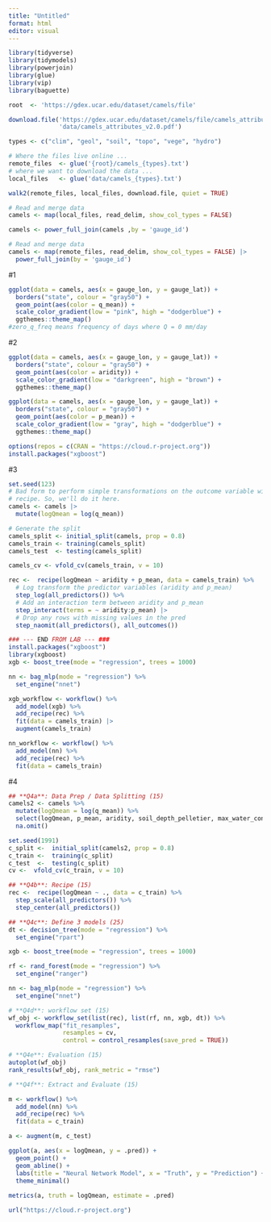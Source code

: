 ```yaml
---
title: "Untitled"
format: html
editor: visual
---
```

```r
library(tidyverse)
library(tidymodels)
library(powerjoin)
library(glue)
library(vip)
library(baguette)
```

```r
root  <- 'https://gdex.ucar.edu/dataset/camels/file'

download.file('https://gdex.ucar.edu/dataset/camels/file/camels_attributes_v2.0.pdf', 
              'data/camels_attributes_v2.0.pdf')

types <- c("clim", "geol", "soil", "topo", "vege", "hydro")

# Where the files live online ...
remote_files  <- glue('{root}/camels_{types}.txt')
# where we want to download the data ...
local_files   <- glue('data/camels_{types}.txt')

walk2(remote_files, local_files, download.file, quiet = TRUE)

# Read and merge data
camels <- map(local_files, read_delim, show_col_types = FALSE) 

camels <- power_full_join(camels ,by = 'gauge_id')

# Read and merge data
camels <- map(remote_files, read_delim, show_col_types = FALSE) |> 
  power_full_join(by = 'gauge_id')
```
#1
```r
ggplot(data = camels, aes(x = gauge_lon, y = gauge_lat)) +
  borders("state", colour = "gray50") +
  geom_point(aes(color = q_mean)) +
  scale_color_gradient(low = "pink", high = "dodgerblue") +
  ggthemes::theme_map()
#zero_q_freq means frequency of days where Q = 0 mm/day
```

#2
```r
ggplot(data = camels, aes(x = gauge_lon, y = gauge_lat)) +
  borders("state", colour = "gray50") +
  geom_point(aes(color = aridity)) +
  scale_color_gradient(low = "darkgreen", high = "brown") +
  ggthemes::theme_map()

ggplot(data = camels, aes(x = gauge_lon, y = gauge_lat)) +
  borders("state", colour = "gray50") +
  geom_point(aes(color = p_mean)) +
  scale_color_gradient(low = "gray", high = "dodgerblue") +
  ggthemes::theme_map()
```

```r
options(repos = c(CRAN = "https://cloud.r-project.org"))
install.packages("xgboost")

```


#3
```r
set.seed(123)
# Bad form to perform simple transformations on the outcome variable within a 
# recipe. So, we'll do it here.
camels <- camels |> 
  mutate(logQmean = log(q_mean))

# Generate the split
camels_split <- initial_split(camels, prop = 0.8)
camels_train <- training(camels_split)
camels_test  <- testing(camels_split)

camels_cv <- vfold_cv(camels_train, v = 10)

rec <-  recipe(logQmean ~ aridity + p_mean, data = camels_train) %>%
  # Log transform the predictor variables (aridity and p_mean)
  step_log(all_predictors()) %>%
  # Add an interaction term between aridity and p_mean
  step_interact(terms = ~ aridity:p_mean) |> 
  # Drop any rows with missing values in the pred
  step_naomit(all_predictors(), all_outcomes())

### --- END FROM LAB --- ###
install.packages("xgboost")
library(xgboost)
xgb <- boost_tree(mode = "regression", trees = 1000)

nn <- bag_mlp(mode = "regression") %>%
  set_engine("nnet")

xgb_workflow <- workflow() %>%
  add_model(xgb) %>% 
  add_recipe(rec) %>%
  fit(data = camels_train) |> 
  augment(camels_train)

nn_workflow <- workflow() %>%
  add_model(nn) %>%
  add_recipe(rec) %>%
  fit(data = camels_train)

```
#4
```r
## **Q4a**: Data Prep / Data Splitting (15)
camels2 <- camels %>%
  mutate(logQmean = log(q_mean)) %>%
  select(logQmean, p_mean, aridity, soil_depth_pelletier, max_water_content, organic_frac, frac_snow, pet_mean, soil_depth_statsgo, elev_mean) %>%
  na.omit()

set.seed(1991)
c_split <-  initial_split(camels2, prop = 0.8)
c_train <-  training(c_split)
c_test  <-  testing(c_split)
cv <-  vfold_cv(c_train, v = 10)

## **Q4b**: Recipe (15)
rec <-  recipe(logQmean ~ ., data = c_train) %>%
  step_scale(all_predictors()) %>%
  step_center(all_predictors())

## **Q4c**: Define 3 models (25)
dt <- decision_tree(mode = "regression") %>%
  set_engine("rpart")

xgb <- boost_tree(mode = "regression", trees = 1000)

rf <- rand_forest(mode = "regression") %>%
  set_engine("ranger")

nn <- bag_mlp(mode = "regression") %>%
  set_engine("nnet")

# **Q4d**: workflow set (15)
wf_obj <- workflow_set(list(rec), list(rf, nn, xgb, dt)) %>%
  workflow_map("fit_resamples", 
               resamples = cv,
               control = control_resamples(save_pred = TRUE)) 

# **Q4e**: Evaluation (15)
autoplot(wf_obj)
rank_results(wf_obj, rank_metric = "rmse")

# **Q4f**: Extract and Evaluate (15)

m <- workflow() %>%
  add_model(nn) %>%
  add_recipe(rec) %>%
  fit(data = c_train)

a <- augment(m, c_test) 

ggplot(a, aes(x = logQmean, y = .pred)) +
  geom_point() +
  geom_abline() +
  labs(title = "Neural Network Model", x = "Truth", y = "Prediction") +
  theme_minimal()
  
metrics(a, truth = logQmean, estimate = .pred) 

```

```r
url("https://cloud.r-project.org")

```

